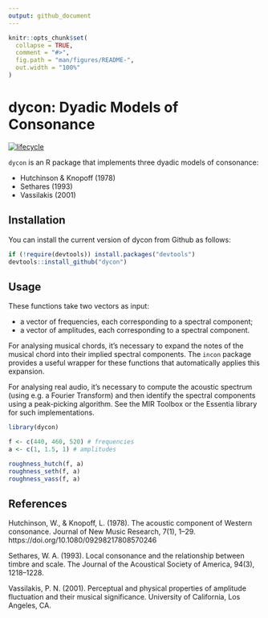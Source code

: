```yaml
---
output: github_document
---
```


<!-- README.md is generated from README.Rmd. Please edit that file -->

```r
knitr::opts_chunk$set(
  collapse = TRUE,
  comment = "#>",
  fig.path = "man/figures/README-",
  out.width = "100%"
)
```
# dycon: Dyadic Models of Consonance

[![lifecycle](https://img.shields.io/badge/lifecycle-experimental-orange.svg)](https://www.tidyverse.org/lifecycle/#experimental)

`dycon` is an R package that implements three dyadic models of consonance:

- Hutchinson & Knopoff (1978)
- Sethares (1993)
- Vassilakis (2001)

## Installation

You can install the current version of dycon from Github as follows:

``` r
if (!require(devtools)) install.packages("devtools")
devtools::install_github("dycon")
```

## Usage

These functions take two vectors as input:

- a vector of frequencies, each corresponding to a spectral component;
- a vector of amplitudes, each corresponding to a spectral component.

For analysing musical chords,
it's necessary to expand the notes of the musical 
chord into their implied spectral components.
The `incon` package provides a useful wrapper for these functions
that automatically applies this expansion.

For analysing real audio,
it's necessary to compute the acoustic spectrum
(using e.g. a Fourier Transform)
and then identify the spectral components using a peak-picking algorithm.
See the MIR Toolbox or the Essentia library for such implementations.

```r
library(dycon)

f <- c(440, 460, 520) # frequencies
a <- c(1, 1.5, 1) # amplitudes

roughness_hutch(f, a)
roughness_seth(f, a)
roughness_vass(f, a)
```

## References

Hutchinson, W., & Knopoff, L. (1978). The acoustic component of Western consonance. Journal of New Music Research, 7(1), 1–29. https://doi.org/10.1080/09298217808570246

Sethares, W. A. (1993). Local consonance and the relationship between timbre and scale. The Journal of the Acoustical Society of America, 94(3), 1218–1228.

Vassilakis, P. N. (2001). Perceptual and physical properties of amplitude fluctuation and their musical significance. University of California, Los Angeles, CA.

